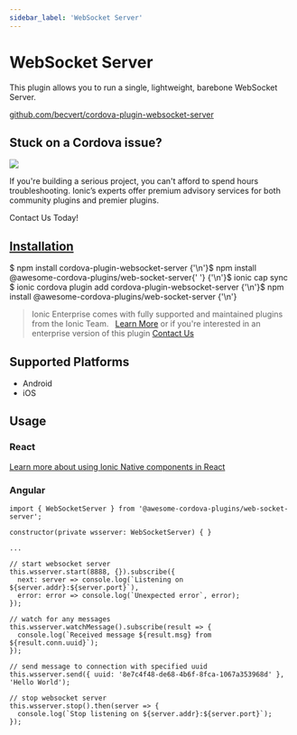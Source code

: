 ```yaml
---
sidebar_label: 'WebSocket Server'
---
```



# WebSocket Server

This plugin allows you to run a single, lightweight, barebone WebSocket Server.

<p>
  <a href="https://github.com/becvert/cordova-plugin-websocket-server" target="_blank" rel="noopener" className="git-link">github.com/becvert/cordova-plugin-websocket-server</a>
</p>

<h2>Stuck on a Cordova issue?</h2>
<DocsCard
  className="cordova-ee-card"
  header="Don't waste precious time on plugin issues."
  href="https://ionicframework.com/sales?product_of_interest=Ionic%20Native"
>
  <div>
    <img src="/docs/icons/native-cordova-bot.png" className="cordova-ee-img" />
    <p>If you're building a serious project, you can't afford to spend hours troubleshooting. Ionic’s experts offer premium advisory services for both community plugins and premier plugins.</p>
    <DocsButton className="native-ee-detail">Contact Us Today!</DocsButton>
  </div>
</DocsCard>

<h2 id="installation">
  <a href="#installation">Installation</a>
</h2>
<Tabs
  groupId="runtime"
  defaultValue="Capacitor"
  values={[
    { value: 'Capacitor', label: 'Capacitor' },
    { value: 'Cordova', label: 'Cordova' },
    { value: 'Enterprise', label: 'Enterprise' },
  ]}
>
  <TabItem value="Capacitor">
    <CodeBlock className="language-shell">
      $ npm install cordova-plugin-websocket-server {'\n'}$ npm install @awesome-cordova-plugins/web-socket-server{' '}
      {'\n'}$ ionic cap sync
    </CodeBlock>
  </TabItem>
  <TabItem value="Cordova">
    <CodeBlock className="language-shell">
      $ ionic cordova plugin add cordova-plugin-websocket-server {'\n'}$ npm install
      @awesome-cordova-plugins/web-socket-server {'\n'}
    </CodeBlock>
  </TabItem>
  <TabItem value="Enterprise">
    <blockquote>
      Ionic Enterprise comes with fully supported and maintained plugins from the Ionic Team. &nbsp;
      <a className="btn" href="https://ionic.io/docs/premier-plugins">Learn More</a> or if you're interested in an enterprise version of this plugin <a className="btn" href="https://ionicframework.com/sales?product_of_interest=Ionic%20Enterprise%20Engine">Contact Us</a>
    </blockquote>
  </TabItem>
</Tabs>

## Supported Platforms

- Android
- iOS

## Usage

### React

[Learn more about using Ionic Native components in React](../native-community.mdx#react)

### Angular

```tsx
import { WebSocketServer } from '@awesome-cordova-plugins/web-socket-server';

constructor(private wsserver: WebSocketServer) { }

...

// start websocket server
this.wsserver.start(8888, {}).subscribe({
  next: server => console.log(`Listening on ${server.addr}:${server.port}`),
  error: error => console.log(`Unexpected error`, error);
});

// watch for any messages
this.wsserver.watchMessage().subscribe(result => {
  console.log(`Received message ${result.msg} from ${result.conn.uuid}`);
});

// send message to connection with specified uuid
this.wsserver.send({ uuid: '8e7c4f48-de68-4b6f-8fca-1067a353968d' }, 'Hello World');

// stop websocket server
this.wsserver.stop().then(server => {
  console.log(`Stop listening on ${server.addr}:${server.port}`);
});

```
